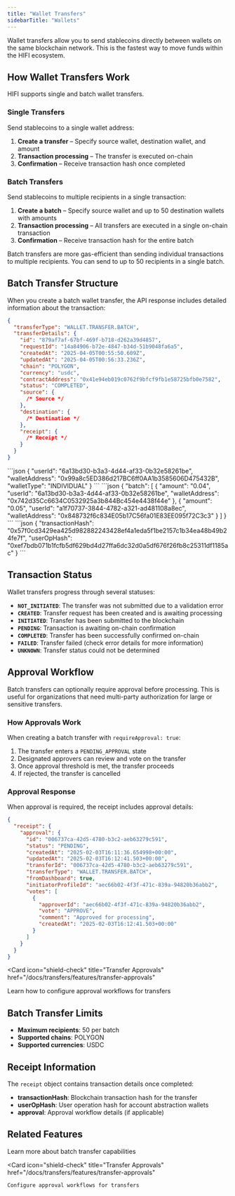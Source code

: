 ```yaml
---
title: "Wallet Transfers"
sidebarTitle: "Wallets"
---
```


Wallet transfers allow you to send stablecoins directly between wallets on the same blockchain network. This is the fastest way to move funds within the HIFI ecosystem.

## How Wallet Transfers Work

HIFI supports single and batch wallet transfers.

### Single Transfers

Send stablecoins to a single wallet address:

1. **Create a transfer** – Specify source wallet, destination wallet, and amount
2. **Transaction processing** – The transfer is executed on-chain
3. **Confirmation** – Receive transaction hash once completed

### Batch Transfers

Send stablecoins to multiple recipients in a single transaction:

1. **Create a batch** – Specify source wallet and up to 50 destination wallets with amounts
2. **Transaction processing** – All transfers are executed in a single on-chain transaction
3. **Confirmation** – Receive transaction hash for the entire batch

<Info>
  Batch transfers are more gas-efficient than sending individual transactions to
  multiple recipients. You can send to up to 50 recipients in a single batch.
</Info>

## Batch Transfer Structure

When you create a batch wallet transfer, the API response includes detailed information about the transaction:

```json
{
  "transferType": "WALLET.TRANSFER.BATCH",
  "transferDetails": {
    "id": "879af7af-67bf-469f-b718-d262a39d4857",
    "requestId": "14a84906-b72e-4847-b34d-51b9048fa6a5",
    "createdAt": "2025-04-05T00:55:50.609Z",
    "updatedAt": "2025-04-05T00:56:33.236Z",
    "chain": "POLYGON",
    "currency": "usdc",
    "contractAddress": "0x41e94eb019c0762f9bfcf9fb1e58725bfb0e7582",
    "status": "COMPLETED",
    "source": {
      /* Source */
    },
    "destination": {
      /* Destination */
    },
    "receipt": {
      /* Receipt */
    }
  }
}
```

<AccordionGroup>
  <Accordion title="Source">
    ```json
    {
      "userId": "6a13bd30-b3a3-4d44-af33-0b32e58261be",
      "walletAddress": "0x99a8c5ED386d217BC6ff0AA1b3585606D475432B",
      "walletType": "INDIVIDUAL"
    }
    ```
  </Accordion>

  <Accordion title="Destination">
    ```json
    {
      "batch": [
        {
          "amount": "0.04",
          "userId": "6a13bd30-b3a3-4d44-af33-0b32e58261be",
          "walletAddress": "0x742d35Cc6634C0532925a3b844Bc454e4438f44e"
        },
        {
          "amount": "0.05",
          "userId": "a1f70737-3844-4782-a321-ad481108a8ec",
          "walletAddress": "0x848732f6c834E05b17C56fa01E83EE095f72C3c3"
        }
      ]
    }
    ```
  </Accordion>

  <Accordion title="Receipt">
    ```json
    {
      "transactionHash": "0x57f0cd3429ea425d982882243428ef4a1eda5f1be2157c1b34ea48b49b24fe7f",
      "userOpHash": "0xef7bdb071b1fcfb5df629bd4d27ffa6dc32d0a5df676f26fb8c25311df1185ac"
    }
    ```
  </Accordion>
</AccordionGroup>

## Transaction Status

Wallet transfers progress through several statuses:

- **`NOT_INITIATED`**: The transfer was not submitted due to a validation error
- **`CREATED`**: Transfer request has been created and is awaiting processing
- **`INITIATED`**: Transfer has been submitted to the blockchain
- **`PENDING`**: Transaction is awaiting on-chain confirmation
- **`COMPLETED`**: Transfer has been successfully confirmed on-chain
- **`FAILED`**: Transfer failed (check error details for more information)
- **`UNKNOWN`**: Transfer status could not be determined

## Approval Workflow

Batch transfers can optionally require approval before processing. This is useful for organizations that need multi-party authorization for large or sensitive transfers.

### How Approvals Work

When creating a batch transfer with `requireApproval: true`:

1. The transfer enters a `PENDING_APPROVAL` state
2. Designated approvers can review and vote on the transfer
3. Once approval threshold is met, the transfer proceeds
4. If rejected, the transfer is cancelled

### Approval Response

When approval is required, the receipt includes approval details:

```json
{
  "receipt": {
    "approval": {
      "id": "006737ca-42d5-4780-b3c2-aeb63279c591",
      "status": "PENDING",
      "createdAt": "2025-02-03T16:11:36.654998+00:00",
      "updatedAt": "2025-02-03T16:12:41.503+00:00",
      "transferId": "006737ca-42d5-4780-b3c2-aeb63279c591",
      "transferType": "WALLET.TRANSFER.BATCH",
      "fromDashboard": true,
      "initiatorProfileId": "aec66b02-4f3f-471c-839a-94820b36abb2",
      "votes": [
        {
          "approverId": "aec66b02-4f3f-471c-839a-94820b36abb2",
          "vote": "APPROVE",
          "comment": "Approved for processing",
          "createdAt": "2025-02-03T16:12:41.503+00:00"
        }
      ]
    }
  }
}
```

<Card
  icon="shield-check"
  title="Transfer Approvals"
  href="/docs/transfers/features/transfer-approvals"
>
  Learn how to configure approval workflows for transfers
</Card>

## Batch Transfer Limits

- **Maximum recipients**: 50 per batch
- **Supported chains**: POLYGON
- **Supported currencies**: USDC

## Receipt Information

The `receipt` object contains transaction details once completed:

- **transactionHash**: Blockchain transaction hash for the transfer
- **userOpHash**: User operation hash for account abstraction wallets
- **approval**: Approval workflow details (if applicable)

## Related Features

<CardGroup cols={2}>
  <Card
    icon="layer-group"
    title="Batch Transfers"
    href="/docs/transfers/features/batch-transfers"
  >
    Learn more about batch transfer capabilities
  </Card>

  <Card
    icon="shield-check"
    title="Transfer Approvals"
    href="/docs/transfers/features/transfer-approvals"
  >
    Configure approval workflows for transfers
  </Card>
</CardGroup>

